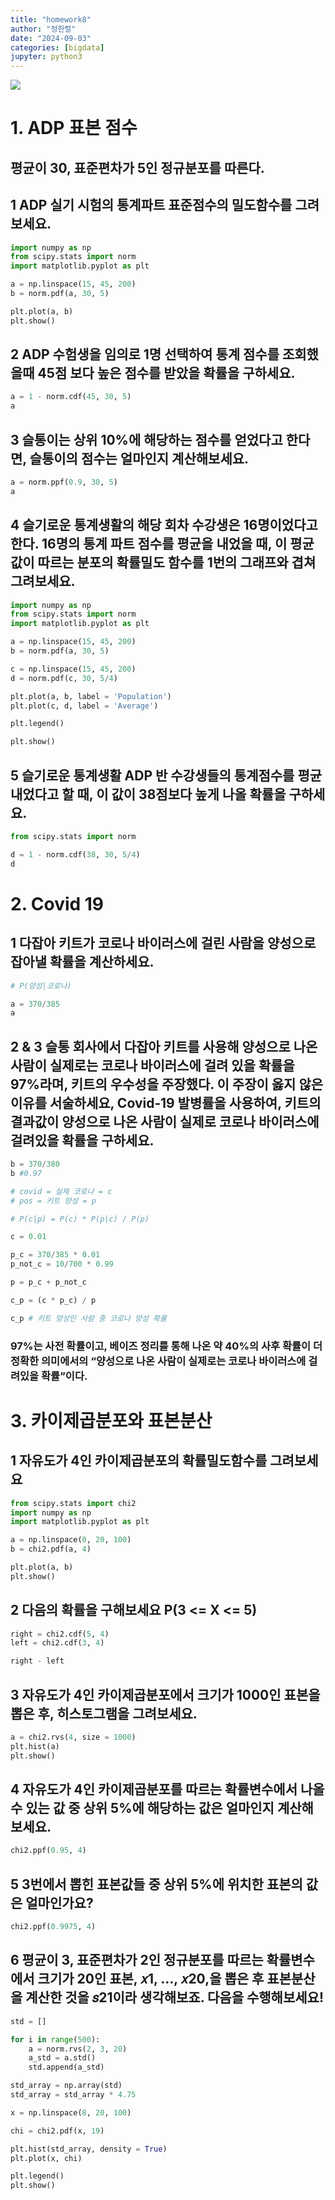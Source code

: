 ```yaml
---
title: "homework8"
author: "정한렬"
date: "2024-09-03"
categories: [bigdata]
jupyter: python3
---
```


![](youn333.jpg)

# 1. ADP 표본 점수

## 평균이 30, 표준편차가 5인 정규분포를 따른다.

## 1 ADP 실기 시험의 통계파트 표준점수의 밀도함수를 그려보세요.

```python
import numpy as np
from scipy.stats import norm
import matplotlib.pyplot as plt

a = np.linspace(15, 45, 200)
b = norm.pdf(a, 30, 5)

plt.plot(a, b)
plt.show()

```

## 2 ADP 수험생을 임의로 1명 선택하여 통계 점수를 조회했을때 45점 보다 높은 점수를 받았을 확률을 구하세요. 

```python
a = 1 - norm.cdf(45, 30, 5)
a
```

## 3 슬통이는 상위 10%에 해당하는 점수를 얻었다고 한다면, 슬통이의 점수는 얼마인지 계산해보세요.

```python
a = norm.ppf(0.9, 30, 5)
a
```

## 4 슬기로운 통계생활의 해당 회차 수강생은 16명이었다고 한다. 16명의 통계 파트 점수를 평균을 내었을 때, 이 평균값이 따르는 분포의 확률밀도 함수를 1번의 그래프와 겹쳐 그려보세요.

```python
import numpy as np
from scipy.stats import norm
import matplotlib.pyplot as plt

a = np.linspace(15, 45, 200)
b = norm.pdf(a, 30, 5)

c = np.linspace(15, 45, 200)
d = norm.pdf(c, 30, 5/4)

plt.plot(a, b, label = 'Population')
plt.plot(c, d, label = 'Average')

plt.legend()

plt.show()

```

## 5 슬기로운 통계생활 ADP 반 수강생들의 통계점수를 평균내었다고 할 때, 이 값이 38점보다 높게 나올 확률을 구하세요.

```python
from scipy.stats import norm

d = 1 - norm.cdf(38, 30, 5/4)
d
```



# 2. Covid 19

## 1 다잡아 키트가 코로나 바이러스에 걸린 사람을 양성으로 잡아낼 확률을 계산하세요.
```python
# P(양성|코로나)

a = 370/385
a
```

## 2 & 3 슬통 회사에서 다잡아 키트를 사용해 양성으로 나온 사람이 실제로는 코로나 바이러스에 걸려 있을 확률을 97%라며, 키트의 우수성을 주장했다. 이 주장이 옳지 않은 이유를 서술하세요, Covid‑19 발병률을 사용하여, 키트의 결과값이 양성으로 나온 사람이 실제로 코로나 바이러스에 걸려있을 확률을 구하세요.

```python
b = 370/380
b #0.97

# covid = 실제 코로나 = c
# pos = 키트 양성 = p 

# P(c|p) = P(c) * P(p|c) / P(p)

c = 0.01

p_c = 370/385 * 0.01
p_not_c = 10/700 * 0.99

p = p_c + p_not_c 

c_p = (c * p_c) / p

c_p # 키트 양성인 사람 중 코로나 양성 확률 
```
### 97%는 사전 확률이고, 베이즈 정리를 통해 나온 약 40%의 사후 확률이 더 정확한 의미에서의 "양성으로 나온 사람이 실제로는 코로나 바이러스에 걸려있을 확률"이다.



# 3. 카이제곱분포와 표본분산


## 1 자유도가 4인 카이제곱분포의 확률밀도함수를 그려보세요
```python
from scipy.stats import chi2
import numpy as np
import matplotlib.pyplot as plt

a = np.linspace(0, 20, 100)
b = chi2.pdf(a, 4)

plt.plot(a, b)
plt.show()

```

## 2 다음의 확률을 구해보세요 P(3 <= X <= 5)

```python
right = chi2.cdf(5, 4)
left = chi2.cdf(3, 4)

right - left

```

## 3 자유도가 4인 카이제곱분포에서 크기가 1000인 표본을 뽑은 후, 히스토그램을 그려보세요.

```python
a = chi2.rvs(4, size = 1000)
plt.hist(a)
plt.show()

```

## 4 자유도가 4인 카이제곱분포를 따르는 확률변수에서 나올 수 있는 값 중 상위 5%에 해당하는 값은 얼마인지 계산해보세요.

```python
chi2.ppf(0.95, 4)
```

## 5 3번에서 뽑힌 표본값들 중 상위 5%에 위치한 표본의 값은 얼마인가요?

```python
chi2.ppf(0.9975, 4)
```

## 6 평균이 3, 표준편차가 2인 정규분포를 따르는 확률변수에서 크기가 20인 표본, 𝑥1, ..., 𝑥20,을 뽑은 후 표본분산을 계산한 것을 𝑠21이라 생각해보죠. 다음을 수행해보세요!

```python
std = []

for i in range(500):
    a = norm.rvs(2, 3, 20)
    a_std = a.std()
    std.append(a_std)

std_array = np.array(std)
std_array = std_array * 4.75

x = np.linspace(8, 20, 100)

chi = chi2.pdf(x, 19)

plt.hist(std_array, density = True) 
plt.plot(x, chi)

plt.legend()
plt.show()
```